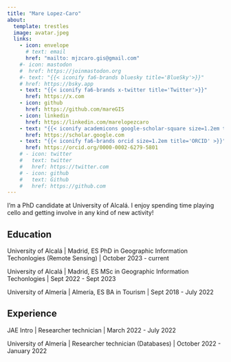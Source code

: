 ```yaml
---
title: "Mare Lopez-Caro"
about:
  template: trestles
  image: avatar.jpeg
  links:
    - icon: envelope
      # text: email
      href: "mailto: mjzcaro.gis@gmail.com"
    #- icon: mastodon
    #  href: https://joinmastodon.org
    #- text: "{{< iconify fa6-brands bluesky title='BlueSky'>}}"
    # href: https://bsky.app
    - text: "{{< iconify fa6-brands x-twitter title='Twitter'>}}"
      href: https://x.com
    - icon: github
      href: https://github.com/mareGIS
    - icon: linkedin
      href: https://linkedin.com/marelopezcaro
    - text: "{{< iconify academicons google-scholar-square size=1.2em title='Scholar'>}}"
      href: https://scholar.google.com
    - text: "{{< iconify fa6-brands orcid size=1.2em title='ORCID' >}}"
      href: https://orcid.org/0000-0002-6279-5801
    # - icon: twitter
    #   text: twitter
    #   href: https://twitter.com
    # - icon: github
    #   text: Github
    #   href: https://github.com
---
```

I'm a PhD candidate at University of Alcalá. I enjoy spending time playing cello and getting involve in any kind of new activity!

## Education

University of Alcalá | Madrid, ES
PhD in Geographic Information Techonlogies (Remote Sensing) | October 2023 - current

University of Alcalá | Madrid, ES
MSc in Geographic Information Techonlogies | Sept 2022 - Sept 2023

University of Almería | Almería, ES
BA in Tourism | Sept 2018 - July 2022

## Experience

JAE Intro | Researcher technician | March 2022 - July 2022

University of Almería | Researcher technician (Databases) | October 2022 - January 2022




















